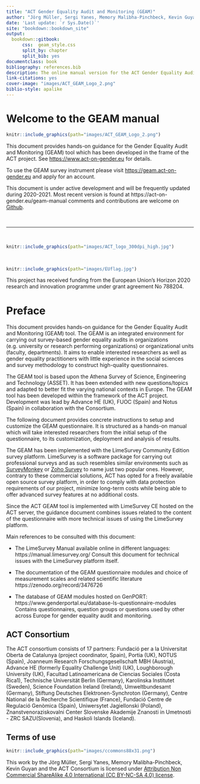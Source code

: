 ```yaml
--- 
title: "ACT Gender Equality Audit and Monitoring (GEAM)"
author: "Jörg Müller, Sergi Yanes, Memory Malibha-Pinchbeck, Kevin Guyan"
date: 'Last update: `r Sys.Date()`'
site: "bookdown::bookdown_site"   
output:
  bookdown::gitbook:
      css:  geam_style.css
      split_by: chapter
      split_bib: yes
documentclass: book
bibliography: references.bib
description: The online manual version for the ACT Gender Equality Audit and Monitoring(GEAM) tool.
link-citations: yes
cover-image: "images/ACT_GEAM_Logo_2.png"
biblio-style: apalike
---
```





# Welcome to the GEAM manual {-}


```r
knitr::include_graphics(path="images/ACT_GEAM_Logo_2.png")
```

This document provides hands-on guidance for the Gender Equality Audit and Monitoring (GEAM) tool which has been developed in the frame of the ACT project. See [https://www.act-on-gender.eu](https://www.act-on-gender.eu) for details. 

To use the GEAM survey instrument please visit [https://geam.act-on-gender.eu](https://geam.act-on-gender.eu) and apply for an account. 

This document is under active development and will be frequently updated during 2020-2021. Most recent version is found at https://act-on-gender.eu/geam-manual comments and contributions are welcome on  [Github](https://github.com/actongender/geam-manual).


<p>&nbsp;</p>
***
<p>&nbsp;</p>

 
```r
knitr::include_graphics(path="images/ACT_logo_300dpi_high.jpg")
```

<p>&nbsp;</p>
 
```r
knitr::include_graphics(path="images/EUflag.jpg")
```
This project has received funding from the European Union’s Horizon 2020 research and innovation programme under grant agreement No 788204.


 
# Preface {-}

This document provides hands-on guidance for the Gender Equality Audit and Monitoring (GEAM) tool. The GEAM is an integrated environment for carrying out survey-based gender equality audits in organizations (e.g. university or research performing organizations) or organizational units (faculty, departments). It aims to enable interested researchers as well as gender equality practitioners with little experience in the social sciences and survey methodology to construct high-quality questionnaires.

The GEAM tool is based upon the Athena Survey of Science, Engineering and Technology (ASSET). It has been extended with new questions/topics and adapted to better fit the varying national contexts in Europe. The GEAM tool has been developed within the framework of the ACT project. Development was lead by Advance HE (UK), FUOC (Spain) and Notus (Spain) in collaboration with the Consortium.

The following document provides concrete instructions to setup and customize the GEAM questionnaire. It is structured as a hands-on manual which will take interested researchers from the initial setup of the questionnaire, to its customization, deployment and analysis of results.

The GEAM has been implemented with the LimeSurvey Community Edition survey platform. LimeSurvey is a software package for carrying out professional surveys and as such resembles similar environments such as [SurveyMonkey](https://www.surveymonkey.com) or [Zoho Survey](https://www.zoho.com/survey) to name just two popular ones. However, contrary to these commercial solutions, ACT has opted for a freely available open source survey platform, in order to comply with data protection requirements of our project, minimize long-term costs while being able to offer advanced survey features at no additional costs.

Since the ACT GEAM tool is implemented with LimeSurvey CE hosted on the ACT server, the guidance document combines issues related to the content of the questionnaire with more technical issues of using the LimeSurvey platform.

Main references to be consulted with this document:

- The LimeSurvey Manual available online in different languages: https://manual.limesurvey.org/ Consult this document for technical issues with the LimeSurvey platform itself.

- The documentation of the GEAM questionnaire modules and choice of measurement scales and related scientific literature https://zenodo.org/record/3476726

- The database of GEAM modules hosted on GenPORT: https://www.genderportal.eu/database-ls-questionnaire-modules Contains questionnaires, question groups or questions used by other across Europe for gender equality audit and monitoring.

 
## ACT Consortium {-}

The ACT consortium consists of 17 partners: Fundació per a la Universitat Oberta de Catalunya (project coordinator, Spain), Portia (UK), NOTUS (Spain), Joanneum Research Forschungsgesellschaft MBH (Austria), Advance HE (formerly Equality Challenge Unit) (UK), Loughborough University (UK), Facultad Latinoamericana de Ciencias Sociales (Costa Rica1), Technische Universität Berlin (Germany), Karolinska Institutet (Sweden), Science Foundation Ireland (Ireland), Umweltbundesamt (Germany), Stiftung Deutsches Elektronen-Synchroton (Germany), Centre National de la Recherche Scientifique (France), Fundació Centre de Regulació Genòmica (Spain), Uniwersytet Jagiellonski (Poland), Znanstvenoraziskovalni Center Slovenske Akademije Znanosti in Umetnosti - ZRC SAZU(Slovenia), and Haskoli Islands (Iceland).

## Terms of use {-}

```r
knitr::include_graphics(path="images/ccommons88x31.png")
```
This work by the Jörg Müller, Sergi Yanes, Memory Malibha-Pinchbeck, Kevin Guyan and the ACT Consortium is licensed under [Attribution Non Commercial ShareAlike 4.0 International (CC BY-NC-SA 4.0) license](https://creativecommons.org/licenses/by-nc-sa/4.0/).

